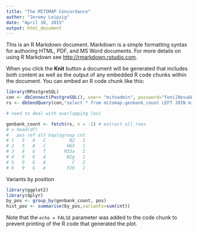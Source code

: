```yaml
---
title: "The MITOMAP Concordance"
author: "Jeremy Leipzig"
date: "April 30, 2015"
output: html_document
---
```


This is an R Markdown document. Markdown is a simple formatting syntax for authoring HTML, PDF, and MS Word documents. For more details on using R Markdown see <http://rmarkdown.rstudio.com>.

When you click the **Knit** button a document will be generated that includes both content as well as the output of any embedded R code chunks within the document. You can embed an R code chunk like this:

```r
library(RPostgreSQL)
con <- dbConnect(PostgreSQL(), user= "mitoadmin", password="Foni]Nesu&Huh?", dbname="mito", host="rescommapdb01.research.chop.edu")
rs <- dbSendQuery(con,"select * from mitomap.genbank_count LEFT JOIN mitomaster.locus ON (starting <= ending AND starting<=pos AND ending>=pos) OR (ending < starting AND (pos <=ending OR pos >=starting)) ORDER BY pos")

# need to deal with overlapping loci

genbank_count <- fetch(rs, n = -1) # extract all rows
# > head(df)
#   pos ref alt haplogroup cnt
# 1   5   A   C         B2   1
# 2   5   A   C        H65   1
# 3   8   G   T       M33a   2
# 4   9   G   A        B2g   1
# 5   9   G   A          C   2
# 6   9   G   A        F2b   2
```

Variants by position

```r
library(ggplot2)
library(dplyr)
by_pos <- group_by(genbank_count, pos)
hist_pos <- summarise(by_pos,variants=sum(cnt))
```

Note that the `echo = FALSE` parameter was added to the code chunk to prevent printing of the R code that generated the plot.
